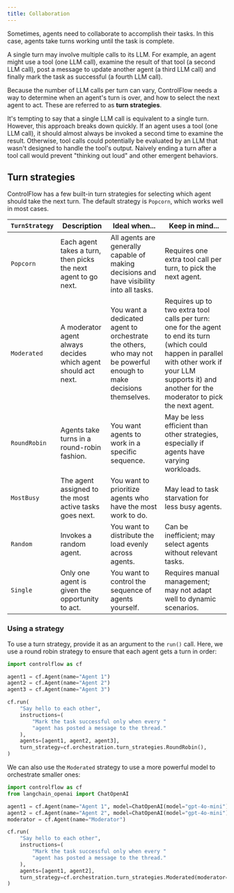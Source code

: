 ```yaml
---
title: Collaboration
---
```


Sometimes, agents need to collaborate to accomplish their tasks. In this case, agents take turns working until the task is complete.

A single turn may involve multiple calls to its LLM. For example, an agent might use a tool (one LLM call), examine the result of that tool (a second LLM call), post a message to update another agent (a third LLM call) and finally mark the task as successful (a fourth LLM call).

Because the number of LLM calls per turn can vary, ControlFlow needs a way to determine when an agent's turn is over, and how to select the next agent to act. These are referred to as **turn strategies**.

<Info>
  It's tempting to say that a single LLM call is equivalent to a single turn. However, this approach breaks down quickly. If an agent uses a tool (one LLM call), it should almost always be invoked a second time to examine the result. Otherwise, tool calls could potentially be evaluated by an LLM that wasn't designed to handle the tool's output. Naively ending a turn after a tool call would prevent "thinking out loud" and other emergent behaviors.
</Info>

## Turn strategies

ControlFlow has a few built-in turn strategies for selecting which agent should take the next turn. The default strategy is `Popcorn`, which works well in most cases.

| `TurnStrategy` | Description | Ideal when... | Keep in mind... |
|---------------|-------------|--------------------|-----------|
| `Popcorn` | Each agent takes a turn, then picks the next agent to go next. | All agents are generally capable of making decisions and have visibility into all tasks. | Requires one extra tool call per turn, to pick the next agent. |
| `Moderated` | A moderator agent always decides which agent should act next. | You want a dedicated agent to orchestrate the others, who may not be powerful enough to make decisions themselves. | Requires up to two extra tool calls per turn: one for the agent to end its turn (which could happen in parallel with other work if your LLM supports it) and another for the moderator to pick the next agent. |
| `RoundRobin` | Agents take turns in a round-robin fashion. | You want agents to work in a specific sequence. | May be less efficient than other strategies, especially if agents have varying workloads. |
| `MostBusy` | The agent assigned to the most active tasks goes next. | You want to prioritize agents who have the most work to do. | May lead to task starvation for less busy agents. |
| `Random` | Invokes a random agent. | You want to distribute the load evenly across agents. | Can be inefficient; may select agents without relevant tasks. |
| `Single` | Only one agent is given the opportunity to act. | You want to control the sequence of agents yourself. | Requires manual management; may not adapt well to dynamic scenarios. |


### Using a strategy

To use a turn strategy, provide it as an argument to the `run()` call. Here, we use a round robin strategy to ensure that each agent gets a turn in order:

```python Round Robin
import controlflow as cf

agent1 = cf.Agent(name="Agent 1")
agent2 = cf.Agent(name="Agent 2")
agent3 = cf.Agent(name="Agent 3")

cf.run(
    "Say hello to each other",
    instructions=(
        "Mark the task successful only when every "
        "agent has posted a message to the thread."
    ),
    agents=[agent1, agent2, agent3],
    turn_strategy=cf.orchestration.turn_strategies.RoundRobin(),
)
```

We can also use the `Moderated` strategy to use a more powerful model to orchestrate smaller ones:

```python Moderated
import controlflow as cf
from langchain_openai import ChatOpenAI

agent1 = cf.Agent(name="Agent 1", model=ChatOpenAI(model="gpt-4o-mini"))
agent2 = cf.Agent(name="Agent 2", model=ChatOpenAI(model="gpt-4o-mini"))
moderator = cf.Agent(name="Moderator")

cf.run(
    "Say hello to each other",
    instructions=(
        "Mark the task successful only when every "
        "agent has posted a message to the thread."
    ),
    agents=[agent1, agent2],
    turn_strategy=cf.orchestration.turn_strategies.Moderated(moderator=moderator),
)
```
